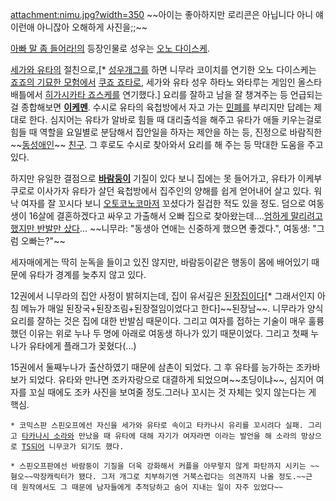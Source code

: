 attachment:nimu.jpg?width=350
~~아이는 좋아하지만 로리콘은 아닙니다 아니 얘 이런애 아니잖아 오해하게 사진을;;~~

[[아빠 말 좀 들어라!]]의 등장인물로 성우는 [[오노 다이스케]].
 
[[세가와 유타]]의 절친으로,[* [[성우개그]]를 하면 니무라 코이치를 연기한 오노 다이스케는 [[죠죠의 기묘한 모험]]에서 [[쿠죠 죠타로]], 세가와 유타 성우 하타노 와타루는 게임인 올스타 배틀에서 [[히가시카타 죠스케]]를 연기했다.] 요리를 잘하고 남을 잘 챙겨주는 등 언급되는 걸 종합해보면 '''[[이케멘]]'''. 수시로 유타의 육첩방에서 자고 가는 [[민폐]]를 부리지만 답례는 제대로 한다. 심지어는 유타가 알바로 힘들 때 대리출석을 해주고 유타가 애들 키우는걸로 힘들 때 역할을 요일별로 분담해서 집안일을 하자는 제안을 하는 등, 진정으로 바람직한 ~~[[동성애]]인~~ [[친구]]. 그 후로도 수시로 찾아와서 요리를 해 주는 등 막대한 도움을 주고 있다. 

하지만 유일한 결점으로 '''[[제비족|바람둥이]]''' 기질이 있다 보니 집에는 못 들어가고, 유타가 이케부쿠로로 이사가자 유타가 살던 육첩방에서 집주인의 양해를 쉽게 얻어내어 살고 있다. 워낙 여자를 잘 꼬시다 보니 [[오토코노코]]마저 꼬셨다가 질겁한 적도 있을 정도. 덤으로 여동생이 16살에 결혼하겠다고 싸우고 가출해서 오빠 집으로 찾아왔는데....[[제비족|엄하게 말리려고 했지만 반발만 샀다]]... ~~니무라: "동생아 연애는 신중하게 했으면 좋겠다.", 여동생: "그럼 오빠는?"~~

세자매에게는 딱히 눈독을 들이고 있진 않지만, 바람둥이같은 행동이 몸에 배어있기 때문에 유타가 경계를 늦추지 않고 있다.

12권에서 니무라의 집안 사정이 밝혀지는데, 집이 유서깊은 [[된장]]집이다[* 그래서인지 아침 메뉴가 매일 된장국+된장조림+된장절임이었다고 한다]~~된장남~~. 니무라가 양식 요리를 잘하는 것은 집에 대한 반발심 때문이다. 그리고 여자를 접하는 기술이 매우 훌륭했던 이유는 위로 누나 두 명에 아래로 여동생 하나가 있기 때문이었다. 그리고 첫째 누나가 유타에게 플래그가 꽂혔다(...)

15권에서 둘째누나가 출산하였기 때문에 삼촌이 되었다. 그 후 유타를 능가하는 조카바보가 되었다. 유타와 만나면 조카자랑으로 대결하게 되었으며~~초딩이냐~~, 심지어 여자를 꼬실 때에도 조카 사진을 보여줄 정도.그러나 꼬시는 것 자체는 잊지 않는다는 게 핵심.

 * 코믹스판 스핀오프에선 자신을 세가와 유타로 속이고 타카나시 유리를 꼬시려다 실패. 그리고 [[타카나시 소라]]와 만났을 때 유타에 대해 자기가 여자라면 이라는 발언을 해 소라의 망상으로 [[TS#s-1|TS]]되어 니무코가 되기도 했다.

 * 스핀오프판에선 바람둥이 기질을 더욱 강화해서 커플을 아무렇지 않게 파탄까지 시키는 ~~혐오~~막장캐릭터가 됐다. 그저 개그로 치부하기엔 거북스럽다는 의견까지 나올 정도.~~근데 원작에서도 그 때문에 남자들에게 추적당하고 숨어 지내는 일이 자주 있었다~~
